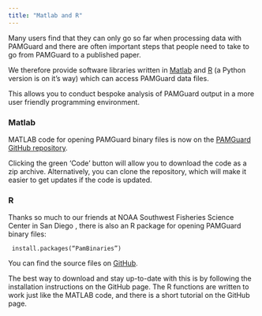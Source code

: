 ```yaml
---
title: "Matlab and R"
---
```


Many users find that they can only go so far when processing data with PAMGuard and there are often important steps that people need to take to go from PAMGuard to a published paper.

We therefore provide software libraries written in <a href="https://uk.mathworks.com/products/matlab.html" target="matlab">Matlab</a> and <a href="https://www.r-project.org/" target="matlab">R</a> (a Python version is on it's way) which can access PAMGuard data files.

This allows you to conduct bespoke analysis of PAMGuard output in a more user friendly programming environment.

### Matlab

MATLAB code for opening PAMGuard binary files is now on the [PAMGuard GitHub repository](https://github.com/PAMGuard/PAMGuardMatlab).

Clicking the green 'Code' button will allow you to download the code as a zip archive. Alternatively, you can clone the repository, which will make it easier to get updates if the code is updated.

### R

Thanks so much to our friends at NOAA Southwest Fisheries Science Center in San Diego , there is also an R package for opening PAMGuard binary files:

<code> install.packages("PamBinaries") </code>

You can find the source files on [GitHub](https://github.com/TaikiSan21/PamBinaries).

The best way to download and stay up-to-date with this is by following the installation instructions on the GitHub page. The R functions are written to work just like the MATLAB code, and there is a short tutorial on the GitHub page.

